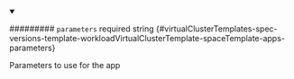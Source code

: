
<details className="config-field" data-expandable="false" open>
<summary>

######### `parameters` <span className="config-field-required" data-required="false">required</span> <span className="config-field-type">string</span> <span className="config-field-default"></span> <span className="config-field-enum"></span> {#virtualClusterTemplates-spec-versions-template-workloadVirtualClusterTemplate-spaceTemplate-apps-parameters}

Parameters to use for the app

</summary>



</details>
